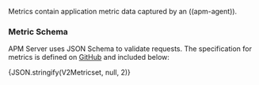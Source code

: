 


<div id="api-metricset"></div>

Metrics contain application metric data captured by an ((apm-agent)).

<div id="api-metricset-schema"></div>

### Metric Schema

APM Server uses JSON Schema to validate requests. The specification for metrics is defined on
[GitHub](https://github.com/elastic/apm-server/blob/main/docs/spec/v2/metricset.json) and included below:

<DocCode language="json">
  {JSON.stringify(V2Metricset, null, 2)}
</DocCode>
